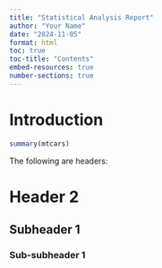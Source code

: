 ```yaml
---
title: "Statistical Analysis Report"
author: "Your Name"
date: "2024-11-05"
format: html
toc: true
toc-title: "Contents"
embed-resources: true
number-sections: true
---
```


# Introduction

```r
summary(mtcars)
```

The following are headers:

# Header 2
## Subheader 1
### Sub-subheader 1